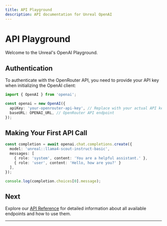 ```yaml
---
title: API Playground
description: API documentation for Unreal OpenAI
---
```


# API Playground

Welcome to the Unreal's OpenAI Playground.

## Authentication

To authenticate with the OpenRouter API, you need to provide your API key when initializing the OpenAI client:

```typescript
import { OpenAI } from 'openai';

const openai = new OpenAI({
  apiKey: 'your-openrouter-api-key', // Replace with your actual API key
  baseURL: OPENAI_URL, // OpenRouter API endpoint
});
```

## Making Your First API Call

```typescript
const completion = await openai.chat.completions.create({
  model: 'unreal::llama4-scout-instruct-basic',
  messages: [
    { role: 'system', content: 'You are a helpful assistant.' },
    { role: 'user', content: 'Hello, how are you?' }
  ],
});

console.log(completion.choices[0].message);
```

## Next

Explore our [API Reference](/docs/openai) for detailed information about all available endpoints and how to use them.

---
